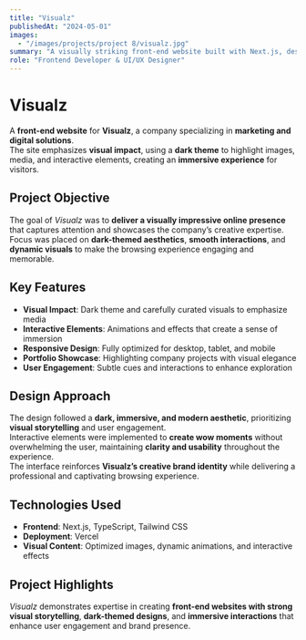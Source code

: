 ```yaml
---
title: "Visualz"
publishedAt: "2024-05-01"
images:
  - "/images/projects/project 8/visualz.jpg"
summary: "A visually striking front-end website built with Next.js, designed for a marketing and digital solutions company, featuring dark-themed design and interactive visuals."
role: "Frontend Developer & UI/UX Designer"
---
```


# Visualz

A **front-end website** for **Visualz**, a company specializing in **marketing and digital solutions**.  
The site emphasizes **visual impact**, using a **dark theme** to highlight images, media, and interactive elements, creating an **immersive experience** for visitors.

## Project Objective

The goal of *Visualz* was to **deliver a visually impressive online presence** that captures attention and showcases the company’s creative expertise.  
Focus was placed on **dark-themed aesthetics**, **smooth interactions**, and **dynamic visuals** to make the browsing experience engaging and memorable.

## Key Features

- **Visual Impact**: Dark theme and carefully curated visuals to emphasize media  
- **Interactive Elements**: Animations and effects that create a sense of immersion  
- **Responsive Design**: Fully optimized for desktop, tablet, and mobile  
- **Portfolio Showcase**: Highlighting company projects with visual elegance  
- **User Engagement**: Subtle cues and interactions to enhance exploration  

## Design Approach

The design followed a **dark, immersive, and modern aesthetic**, prioritizing **visual storytelling** and user engagement.  
Interactive elements were implemented to **create wow moments** without overwhelming the user, maintaining **clarity and usability** throughout the experience.  
The interface reinforces **Visualz’s creative brand identity** while delivering a professional and captivating browsing experience.

## Technologies Used

- **Frontend**: Next.js, TypeScript, Tailwind CSS  
- **Deployment**: Vercel  
- **Visual Content**: Optimized images, dynamic animations, and interactive effects  

## Project Highlights

*Visualz* demonstrates expertise in creating **front-end websites with strong visual storytelling**, **dark-themed designs**, and **immersive interactions** that enhance user engagement and brand presence.
